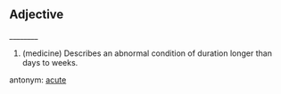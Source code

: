 ==Adjective==
________

#(medicine) Describes an abnormal condition of duration longer than days to weeks.
antonym: [[acute]]